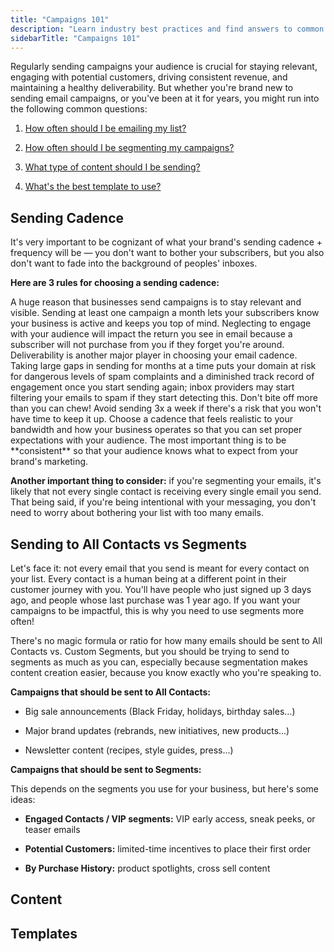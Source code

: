 ```yaml
---
title: "Campaigns 101"
description: "Learn industry best practices and find answers to common questions about engaging with your audience."
sidebarTitle: "Campaigns 101"
---
```


Regularly sending campaigns your audience is crucial for staying relevant, engaging with potential customers, driving consistent revenue, and maintaining a healthy deliverability. But whether you're brand new to sending email campaigns, or you've been at it for years, you might run into the following common questions:

1. <a href="#sending-cadence">How often should I be emailing my list?</a>

2. <a href="#sending-to-all-contacts-vs-segments">How often should I be segmenting my campaigns?</a>

3. <a href="#content">What type of content should I be sending?</a>

4. <a href="#templates">What's the best template to use?</a>

## Sending Cadence

It's very important to be cognizant of what your brand's sending cadence + frequency will be — you don't want to bother your subscribers, but you also don't want to fade into the background of peoples' inboxes.

**Here are 3 rules for choosing a sending cadence:**

<AccordionGroup>
  <Accordion title="Send at least one campaign a month." defaultOpen={false}>
    A huge reason that businesses send campaigns is to stay relevant and visible. Sending at least one campaign a month lets your subscribers know your business is active and keeps you top of mind. Neglecting to engage with your audience will impact the return you see in email because a subscriber will not purchase from you if they forget you're around.
  </Accordion>

  <Accordion title="Avoid taking large gaps in sending." defaultOpen={false}>
    Deliverability is another major player in choosing your email cadence. Taking large gaps in sending for months at a time puts your domain at risk for dangerous levels of spam complaints and a diminished track record of engagement once you start sending again; inbox providers may start filtering your emails to spam if they start detecting this.
  </Accordion>

  <Accordion title="Choose a sending cadence that you know you can be consistent with." defaultOpen={false}>
    Don't bite off more than you can chew! Avoid sending 3x a week if there's a risk that you won't have time to keep it up. Choose a cadence that feels realistic to your bandwidth and how your business operates so that you can set proper expectations with your audience.
  </Accordion>
</AccordionGroup>

<Tip>
  The most important thing is to be **consistent** so that your audience knows what to expect from your brand's marketing.
</Tip>

**Another important thing to consider:** if you're segmenting your emails, it's likely that not every single contact is receiving every single email you send. That being said, if you're being intentional with your messaging, you don't need to worry about bothering your list with too many emails.

## Sending to All Contacts vs Segments

Let's face it: not every email that you send is meant for every contact on your list. Every contact is a human being at a different point in their customer journey with you. You'll have people who just signed up 3 days ago, and people whose last purchase was 1 year ago. If you want your campaigns to be impactful, this is why you need to use segments more often!

There's no magic formula or ratio for how many emails should be sent to All Contacts vs. Custom Segments, but you should be trying to send to segments as much as you can, especially because segmentation makes content creation easier, because you know exactly who you're speaking to.

**Campaigns that should be sent to All Contacts:**

* Big sale announcements (Black Friday, holidays, birthday sales...)

* Major brand updates (rebrands, new initiatives, new products...)

* Newsletter content (recipes, style guides, press...)

**Campaigns that should be sent to Segments:**

This depends on the segments you use for your business, but here's some ideas:

* **Engaged Contacts / VIP segments:** VIP early access, sneak peeks, or teaser emails

* **Potential Customers:** limited-time incentives to place their first order

* **By Purchase History:** product spotlights, cross sell content

## Content

## Templates